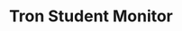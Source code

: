 ---
title: "Tron Student Monitor"
meta_title: "Tron Student Monitor craft"
description: "Craft de Tron Student Monitor"
rank: "b"
draft: false
name: "Tron Student Monitor"
recipe_img: "https://wiki.pokexgames.com/images/c/ce/Tron_Student_Monitor.png"
level: 78
craft_time: 259200
result: 1
value_npc: 1
ingredients:
  - name: "Tech Ball"
    quantity: 4
    item_img: "https://wiki.pokexgames.com/images/f/f4/Tech_Ball.png"
    value_npc: 1
  - name: "Steel Wing"
    quantity: 200
    item_img: "https://wiki.pokexgames.com/images/e/e5/Steel_Wing.png"
    value_npc: 1
  - name: "Nature Energy"
    quantity: 400
    item_img: "https://wiki.pokexgames.com/images/b/bc/Nature_Energy.png"
    value_npc: 1
---